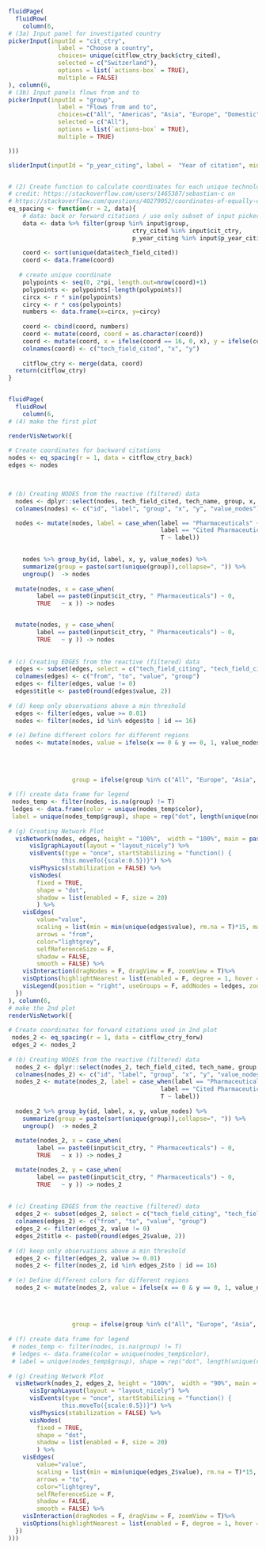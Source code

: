 ```r

fluidPage(
  fluidRow(
    column(6,  
# (3a) Input panel for investigated country
pickerInput(inputId = "cit_ctry",
              label = "Choose a country", 
              choices= unique(citflow_ctry_back$ctry_cited),
              selected = c("Switzerland"),
              options = list(`actions-box` = TRUE),
              multiple = FALSE)
), column(6,
# (3b) Input panels flows from and to
pickerInput(inputId = "group",
              label = "Flows from and to", 
              choices=c("All", "Americas", "Asia", "Europe", "Domestic"),
              selected = c("All"),
              options = list(`actions-box` = TRUE),
              multiple = TRUE)

)))

sliderInput(inputId = "p_year_citing", label =  "Year of citation", min=1990, max=2015, value=1990, sep="")


# (2) Create function to calculate coordinates for each unique technology that is cited in a c
# credit: https://stackoverflow.com/users/1465387/sebastian-c on
# https://stackoverflow.com/questions/40279052/coordinates-of-equally-distanced-n-points-on-a-circle-in-r
eq_spacing <- function(r = 2, data){
    # data: back or forward citations / use only subset of input picker to better distribute the technologies
    data <- data %>% filter(group %in% input$group, 
                                   ctry_cited %in% input$cit_ctry,
                                   p_year_citing %in% input$p_year_citing)
      
    coord <- sort(unique(data$tech_field_cited))
    coord <- data.frame(coord)
   
   # create unique coordinate 
    polypoints <- seq(0, 2*pi, length.out=nrow(coord)+1)
    polypoints <- polypoints[-length(polypoints)]
    circx <- r * sin(polypoints)
    circy <- r * cos(polypoints)
    numbers <- data.frame(x=circx, y=circy)
    
    coord <- cbind(coord, numbers)
    coord <- mutate(coord, coord = as.character(coord))
    coord <- mutate(coord, x = ifelse(coord == 16, 0, x), y = ifelse(coord == 16, 0, y))
    colnames(coord) <- c("tech_field_cited", "x", "y")
  
    citflow_ctry <- merge(data, coord)
  return(citflow_ctry)
}


fluidPage(
  fluidRow(
    column(6,
# (4) make the first plot

renderVisNetwork({
  
# Create coordinates for backward citations
nodes <- eq_spacing(r = 1, data = citflow_ctry_back) 
edges <- nodes


    
# (b) Creating NODES from the reactive (filtered) data
  nodes <- dplyr::select(nodes, tech_field_cited, tech_name, group, x, y, share_inv_cited)
  colnames(nodes) <- c("id", "label", "group", "x", "y", "value_nodes")

  nodes <- mutate(nodes, label = case_when(label == "Pharmaceuticals" ~ paste0(input$cit_ctry),
                                           label == "Cited Pharmaceuticals" ~ "Pharmaceuticals",
                                           T ~ label))
    

    nodes %>% group_by(id, label, x, y, value_nodes) %>%
    summarize(group = paste(sort(unique(group)),collapse=", ")) %>% 
    ungroup()  -> nodes
      
  mutate(nodes, x = case_when(
        label == paste0(input$cit_ctry, " Pharmaceuticals") ~ 0, 
        TRUE   ~ x )) -> nodes


  mutate(nodes, y = case_when(
        label == paste0(input$cit_ctry, " Pharmaceuticals") ~ 0, 
        TRUE   ~ y )) -> nodes
      
      
# (c) Creating EDGES from the reactive (filtered) data    
  edges <- subset(edges, select = c("tech_field_citing", "tech_field_cited" ,"share_inv_cited", "group"))
  colnames(edges) <- c("from", "to", "value", "group")
  edges <- filter(edges, value != 0)
  edges$title <- paste0(round(edges$value, 2))
   
# (d) keep only observations above a min threshold
  edges <- filter(edges, value >= 0.01)
  nodes <- filter(nodes, id %in% edges$to | id == 16)
  
# (e) Define different colors for different regions
  nodes <- mutate(nodes, value = ifelse(x == 0 & y == 0, 1, value_nodes), color = case_when(group == "All" ~ "#F8766D",
                                                                                            group == "Europe" ~ "#00BFC4",
                                                                                            group == "Americas" ~ "#00BBDB", 
                                                                                            group == "Asia" ~ "#7CAE00",
                                                                                            group == "Domestic" ~ "#C77CFF"),
                  group = ifelse(group %in% c("All", "Europe", "Asia", "Americas", "Domestic"), group, NA))
  
# (f) create data frame for legend 
 nodes_temp <- filter(nodes, is.na(group) != T)
 ledges <- data.frame(color = unique(nodes_temp$color), 
 label = unique(nodes_temp$group), shape = rep("dot", length(unique(nodes_temp$group)))) 
 
# (g) Creating Network Plot
  visNetwork(nodes, edges, height = "100%",  width = "100%", main = paste("Knowledge flows from other technologies to pharma")) %>%
      visIgraphLayout(layout = "layout_nicely") %>%
      visEvents(type = "once", startStabilizing = "function() {
               this.moveTo({scale:0.5})}") %>%
      visPhysics(stabilization = FALSE) %>%
      visNodes(
        fixed = TRUE,
        shape = "dot",
        shadow = list(enabled = F, size = 20)
        ) %>%
    visEdges(
        value="value",
        scaling = list(min = min(unique(edges$value), rm.na = T)*15, max = max(unique(edges$value), rm.na = T)*15),
        arrows = "from",
        color="lightgrey",
        selfReferenceSize = F,
        shadow = FALSE,
        smooth = FALSE) %>%
    visInteraction(dragNodes = F, dragView = F, zoomView = T)%>%
    visOptions(highlightNearest = list(enabled = F, degree = 1, hover = T))%>%
    visLegend(position = "right", useGroups = F, addNodes = ledges, zoom = F) 
  })    
), column(6,
# make the 2nd plot
renderVisNetwork({
  
# Create coordinates for forward citations used in 2nd plot
 nodes_2 <- eq_spacing(r = 1, data = citflow_ctry_forw) 
 edges_2 <- nodes_2
    
# (b) Creating NODES from the reactive (filtered) data
  nodes_2 <- dplyr::select(nodes_2, tech_field_cited, tech_name, group, x, y, share_inv_cited)
  colnames(nodes_2) <- c("id", "label", "group", "x", "y", "value_nodes")
  nodes_2 <- mutate(nodes_2, label = case_when(label == "Pharmaceuticals" ~ paste0(input$cit_ctry),
                                           label == "Cited Pharmaceuticals" ~ "Pharmaceuticals",
                                           T ~ label))
  
  nodes_2 %>% group_by(id, label, x, y, value_nodes) %>%
    summarize(group = paste(sort(unique(group)),collapse=", ")) %>% 
    ungroup()  -> nodes_2
      
  mutate(nodes_2, x = case_when(
        label == paste0(input$cit_ctry, " Pharmaceuticals") ~ 0, 
        TRUE   ~ x )) -> nodes_2

  mutate(nodes_2, y = case_when(
        label == paste0(input$cit_ctry, " Pharmaceuticals") ~ 0, 
        TRUE   ~ y )) -> nodes_2
      
      
# (c) Creating EDGES from the reactive (filtered) data    
  edges_2 <- subset(edges_2, select = c("tech_field_citing", "tech_field_cited" ,"share_inv_cited", "group"))
  colnames(edges_2) <- c("from", "to", "value", "group")
  edges_2 <- filter(edges_2, value != 0)
  edges_2$title <- paste0(round(edges_2$value, 2))
   
# (d) keep only observations above a min threshold
  edges_2 <- filter(edges_2, value >= 0.01)
  nodes_2 <- filter(nodes_2, id %in% edges_2$to | id == 16)
  
# (e) Define different colors for different regions
  nodes_2 <- mutate(nodes_2, value = ifelse(x == 0 & y == 0, 1, value_nodes), color = case_when(group == "All" ~ "#F8766D",
                                                                                            group == "Europe" ~ "#00BFC4",
                                                                                            group == "Americas" ~ "#00BBDB", 
                                                                                            group == "Asia" ~ "#7CAE00",
                                                                                            group == "Domestic" ~ "#C77CFF"),
                  group = ifelse(group %in% c("All", "Europe", "Asia", "Americas", "Domestic"), group, NA))
  
# (f) create data frame for legend 
 # nodes_temp <- filter(nodes, is.na(group) != T)
 # ledges <- data.frame(color = unique(nodes_temp$color), 
 # label = unique(nodes_temp$group), shape = rep("dot", length(unique(nodes_temp$group)))) 
 
# (g) Creating Network Plot
  visNetwork(nodes_2, edges_2, height = "100%",  width = "90%", main = paste("Knowledge flows from pharma to other technologies")) %>%
      visIgraphLayout(layout = "layout_nicely") %>%
      visEvents(type = "once", startStabilizing = "function() {
               this.moveTo({scale:0.5})}") %>%
      visPhysics(stabilization = FALSE) %>%
      visNodes(
        fixed = TRUE,
        shape = "dot",
        shadow = list(enabled = F, size = 20)
        ) %>%
    visEdges(
        value="value",
        scaling = list(min = min(unique(edges_2$value), rm.na = T)*15, max = max(unique(edges_2$value), rm.na = T)*15),
        arrows = "to",
        color="lightgrey",
        selfReferenceSize = F,
        shadow = FALSE,
        smooth = FALSE) %>%
    visInteraction(dragNodes = F, dragView = F, zoomView = T)%>%
    visOptions(highlightNearest = list(enabled = F, degree = 1, hover = T)) 
  }) 
)))
```

